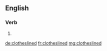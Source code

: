 ==English==

===Verb===
{{head|en|verb form}}

# {{en-past of|clothesline}}

[[de:clotheslined]]
[[fr:clotheslined]]
[[mg:clotheslined]]